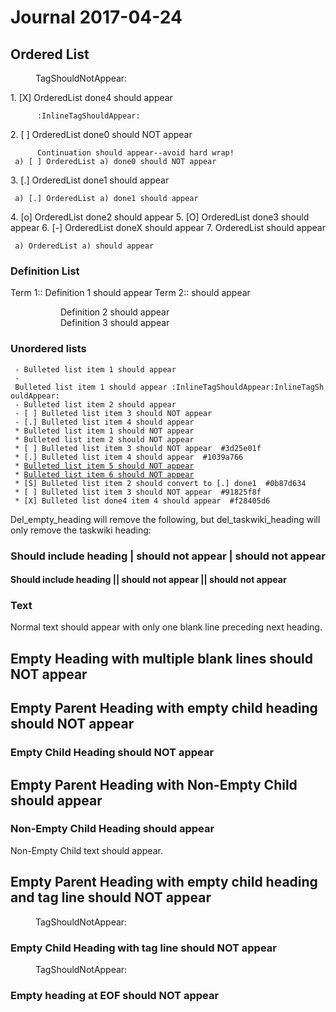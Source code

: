 = Journal 2017-04-24 =

== Ordered List ==
:TagShouldNotAppear:

1. [X] OrderedList done4 should appear
       :InlineTagShouldAppear:
2. [ ] OrderedList done0 should NOT appear
       Continuation should appear--avoid hard wrap!
  a) [ ] OrderedList a) done0 should NOT appear
3. [.] OrderedList done1 should appear
  a) [.] OrderedList a) done1 should appear
4. [o] OrderedList done2 should appear
5. [O] OrderedList done3 should appear
6. [-] OrderedList doneX should appear
7. OrderedList should appear
  a) OrderedList a) should appear

=== Definition List ===

Term 1:: Definition 1 should appear
Term 2:: should appear
:: Definition 2 should appear
:: Definition 3 should appear

=== Unordered lists ===
  - Bulleted list item 1 should appear
  - Bulleted list item 1 should appear :InlineTagShouldAppear:InlineTagShouldAppear:
  - Bulleted list item 2 should appear
  - [ ] Bulleted list item 3 should NOT appear
  - [.] Bulleted list item 4 should appear
  * Bulleted list item 1 should NOT appear
  * Bulleted list item 2 should NOT appear
  * [ ] Bulleted list item 3 should NOT appear  #3d25e01f
  * [.] Bulleted list item 4 should appear  #1039a766
  * [[file:URI|Bulleted list item 5 should NOT appear]]
  * [[d|Bulleted list item 6 should NOT appear]]
  * [S] Bulleted list item 2 should convert to [.] done1  #0b87d634
  * [ ] Bulleted list item 3 should NOT appear  #91825f8f
  * [X] Bulleted list done4 item 4 should appear  #f28405d6

Del_empty_heading will remove the following, but del_taskwiki_heading will only
remove the taskwiki heading:

=== Should include heading | should not appear | should not appear ===
==== Should include heading || should not appear || should not appear ====

=== Text ===

Normal text should appear with only one blank line preceding next heading.


== Empty Heading with multiple blank lines should NOT appear ==


== Empty Parent Heading with empty child heading should NOT appear ==

=== Empty Child Heading should NOT appear ===

== Empty Parent Heading with Non-Empty Child should appear ==

=== Non-Empty Child Heading should appear ===

Non-Empty Child text should appear.

== Empty Parent Heading with empty child heading and tag line should NOT appear ==
:TagShouldNotAppear:

=== Empty Child Heading with tag line should NOT appear ===
:TagShouldNotAppear:

=== Empty heading at EOF should NOT appear ===
